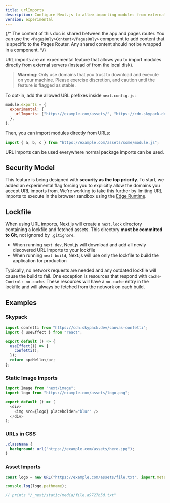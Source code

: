 ```yaml
---
title: urlImports
description: Configure Next.js to allow importing modules from external URLs.
version: experimental
---
```


{/* The content of this doc is shared between the app and pages router. You can use the `<PagesOnly>Content</PagesOnly>` component to add content that is specific to the Pages Router. Any shared content should not be wrapped in a component. */}

URL imports are an experimental feature that allows you to import modules directly from external servers (instead of from the local disk).

> **Warning**: Only use domains that you trust to download and execute on your machine. Please exercise discretion, and caution until the feature is flagged as stable.

To opt-in, add the allowed URL prefixes inside `next.config.js`:

```js filename="next.config.js"
module.exports = {
  experimental: {
    urlImports: ["https://example.com/assets/", "https://cdn.skypack.dev"],
  },
};
```

Then, you can import modules directly from URLs:

```js
import { a, b, c } from "https://example.com/assets/some/module.js";
```

URL Imports can be used everywhere normal package imports can be used.

## Security Model

This feature is being designed with **security as the top priority**. To start, we added an experimental flag forcing you to explicitly allow the domains you accept URL imports from. We're working to take this further by limiting URL imports to execute in the browser sandbox using the [Edge Runtime](/docs/content/app/api-reference/edge).

## Lockfile

When using URL imports, Next.js will create a `next.lock` directory containing a lockfile and fetched assets.
This directory **must be committed to Git**, not ignored by `.gitignore`.

- When running `next dev`, Next.js will download and add all newly discovered URL Imports to your lockfile
- When running `next build`, Next.js will use only the lockfile to build the application for production

Typically, no network requests are needed and any outdated lockfile will cause the build to fail.
One exception is resources that respond with `Cache-Control: no-cache`.
These resources will have a `no-cache` entry in the lockfile and will always be fetched from the network on each build.

## Examples

### Skypack

```js
import confetti from "https://cdn.skypack.dev/canvas-confetti";
import { useEffect } from "react";

export default () => {
  useEffect(() => {
    confetti();
  });
  return <p>Hello</p>;
};
```

### Static Image Imports

```js
import Image from "next/image";
import logo from "https://example.com/assets/logo.png";

export default () => (
  <div>
    <img src={logo} placeholder="blur" />
  </div>
);
```

### URLs in CSS

```css
.className {
  background: url("https://example.com/assets/hero.jpg");
}
```

### Asset Imports

```js
const logo = new URL("https://example.com/assets/file.txt", import.meta.url);

console.log(logo.pathname);

// prints "/_next/static/media/file.a9727b5d.txt"
```
